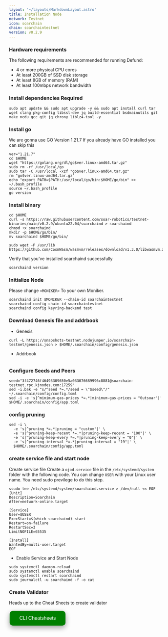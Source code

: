 ```yaml
---
layout: '~/layouts/MarkdownLayout.astro'
title: Installation Node
network: Testnet
icon: soarchain
chain: soarchaintestnet
version: v0.2.9
---
```


### Hardware requirements

The following requirements are recommended for running Defund:

- 4 or more physical CPU cores
- At least 200GB of SSD disk storage
- At least 8GB of memory (RAM)
- At least 100mbps network bandwidth


### Install dependencies Required

```
sudo apt update && sudo apt upgrade -y && sudo apt install curl tar wget clang pkg-config libssl-dev jq build-essential bsdmainutils git make ncdu gcc git jq chrony liblz4-tool -y
```

### Install go

We are gonna use GO Version 1.21.7
If you already have GO installed you can skip this 

```
ver="1.21.7"
cd $HOME
wget "https://golang.org/dl/go$ver.linux-amd64.tar.gz"
sudo rm -rf /usr/local/go
sudo tar -C /usr/local -xzf "go$ver.linux-amd64.tar.gz"
rm "go$ver.linux-amd64.tar.gz"
echo "export PATH=$PATH:/usr/local/go/bin:$HOME/go/bin" >> ~/.bash_profile
source ~/.bash_profile
go version
```

### Install binary

```
cd $HOME
curl -s https://raw.githubusercontent.com/soar-robotics/testnet-binaries/main/v0.2.9/ubuntu22.04/soarchaind > soarchaind
chmod +x soarchaind
mkdir -p $HOME/go/bin/
mv soarchaind $HOME/go/bin/
```
```
sudo wget -P /usr/lib https://github.com/CosmWasm/wasmvm/releases/download/v1.3.0/libwasmvm.x86_64.so
```

Verify that you've installed soarchaind successfully

```
soarchaind version
```

### Initialize Node

Please change `<MONIKER>` To your own Moniker.

```
soarchaind init $MONIKER --chain-id soarchaintestnet
soarchaind config chain-id soarchaintestnet
soarchaind config keyring-backend test
```

### Download Genesis file and addrbook

- Genesis

```
curl -L https://snapshots-testnet.nodejumper.io/soarchain-testnet/genesis.json > $HOME/.soarchain/config/genesis.json
```
- Addrbook
```

```

### Configure Seeds and Peers

```
seed="3f472746f46493309650e5a033076689996c8881@soarchain-testnet.rpc.kjnodes.com:17259"
sed -i.bak -e "s/^seed *=.*/seed = \"$seed\"/" ~/.soarchain/config/config.toml
sed -i -e 's|^minimum-gas-prices *=.*|minimum-gas-prices = "0utsoar"|' $HOME/.soarchain/config/app.toml
```

### config pruning

```
sed -i \
  -e 's|^pruning *=.*|pruning = "custom"|' \
  -e 's|^pruning-keep-recent *=.*|pruning-keep-recent = "100"|' \
  -e 's|^pruning-keep-every *=.*|pruning-keep-every = "0"|' \
  -e 's|^pruning-interval *=.*|pruning-interval = "19"|' \
  $HOME/.soarchain/config/app.toml
```


### create service file and start node

Create service file
Create a `ojod.service` file in the `/etc/systemd/system` folder with the following code. 
You can change `USER` with your Linux user name. You need sudo previlege to do this step.

```
ssudo tee /etc/systemd/system/soarchaind.service > /dev/null << EOF
[Unit]
Description=Soarchain
After=network-online.target

[Service]
User=$USER
ExecStart=$(which soarchaind) start
Restart=on-failure
RestartSec=3
LimitNOFILE=65535

[Install]
WantedBy=multi-user.target
EOF
```

- Enable Service and Start Node

```
sudo systemctl daemon-reload
sudo systemctl enable soarchaind
sudo systemctl restart soarchaind
sudo journalctl -u soarchaind -f -o cat
```
### Create Validator

Heads up to the Cheat Sheets to create validator

<a href="https://service.vinjan.xyz/testnet/soarchain/cheat" target="_blank">
  <button style="background-color: green; border: none; color: white; padding: 15px 32px; text-align: center; text-decoration: none; display: inline-block; font-size: 16px; margin: 4px 2px; cursor: pointer; border-radius: 10px; box-shadow: 0 8px 16px 0 rgba(0,0,0,0.2), 0 6px 20px 0 rgba(0,0,0,0.19);" onmouseover="this.style.boxShadow='0 0 0 4px rgba(0,255,0,0.5)'" onmouseout="this.style.boxShadow='0 8px 16px 0 rgba(0,0,0,0.2), 0 6px 20px 0 rgba(0,0,0,0.19)'">CLI Cheatsheets</button>
</a>
